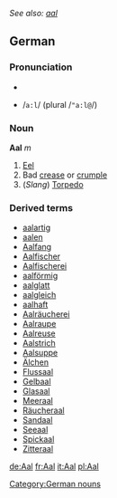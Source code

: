 ''See also: [[aal]]''
==German==
===Pronunciation===
*{{IPA|/aːl/ (plural /ˈaːlə/)}}
*{{SAMPA}} /<tt>a:l</tt>/ (plural /<tt>"a:l@</tt>/)

===Noun===
'''Aal''' ''m''
#[[eel|Eel]]
#Bad [[crease]] or [[crumple]]
#(''Slang'') [[torpedo|Torpedo]]

{{de-conj-noun|Aal|Aale|Aals]], [[Aales|Aale|Aal|Aale|Aal]], [[Aale|Aalen}}

===Derived terms===
*[[aalartig]]
*[[aalen]]
*[[Aalfang]]
*[[Aalfischer]]
*[[Aalfischerei]]
*[[aalförmig]]
*[[aalglatt]]
*[[aalgleich]]
*[[aalhaft]]
*[[Aalräucherei]]
*[[Aalraupe]]
*[[Aalreuse]]
*[[Aalstrich]]
*[[Aalsuppe]]
*[[Älchen]]
*[[Flussaal]]
*[[Gelbaal]]
*[[Glasaal]]
*[[Meeraal]]
*[[Räucheraal]]
*[[Sandaal]]
*[[Seeaal]]
*[[Spickaal]]
*[[Zitteraal]]

[[Category:German nouns]]

[[de:Aal]]
[[fr:Aal]]
[[it:Aal]]
[[pl:Aal]]